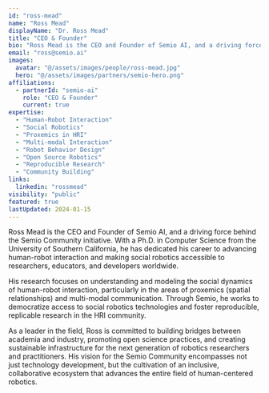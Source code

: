 ```yaml
---
id: "ross-mead"
name: "Ross Mead"
displayName: "Dr. Ross Mead"
title: "CEO & Founder"
bio: "Ross Mead is the CEO and Founder of Semio AI, and a driving force behind the Semio Community initiative. With a Ph.D. in Computer Science from USC, he has dedicated his career to advancing human-robot interaction and making social robotics accessible to researchers, educators, and developers worldwide."
email: "ross@semio.ai"
images:
  avatar: "@/assets/images/people/ross-mead.jpg"
  hero: "@/assets/images/partners/semio-hero.png"
affiliations:
  - partnerId: "semio-ai"
    role: "CEO & Founder"
    current: true
expertise:
  - "Human-Robot Interaction"
  - "Social Robotics"
  - "Proxemics in HRI"
  - "Multi-modal Interaction"
  - "Robot Behavior Design"
  - "Open Source Robotics"
  - "Reproducible Research"
  - "Community Building"
links:
  linkedin: "rossmead"
visibility: "public"
featured: true
lastUpdated: 2024-01-15
---
```


Ross Mead is the CEO and Founder of Semio AI, and a driving force behind the Semio Community initiative. With a Ph.D. in Computer Science from the University of Southern California, he has dedicated his career to advancing human-robot interaction and making social robotics accessible to researchers, educators, and developers worldwide.

His research focuses on understanding and modeling the social dynamics of human-robot interaction, particularly in the areas of proxemics (spatial relationships) and multi-modal communication. Through Semio, he works to democratize access to social robotics technologies and foster reproducible, replicable research in the HRI community.

As a leader in the field, Ross is committed to building bridges between academia and industry, promoting open science practices, and creating sustainable infrastructure for the next generation of robotics researchers and practitioners. His vision for the Semio Community encompasses not just technology development, but the cultivation of an inclusive, collaborative ecosystem that advances the entire field of human-centered robotics.
